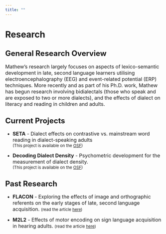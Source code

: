 ```yaml
---
title: ""
---
```


# Research

## <font size = "5">General Research Overview</font>

<font size = "3">Mathew's research largely focuses on aspects of lexico-semantic development in late, second language learners utilising electroencephalography (EEG) and event-related potential (ERP) techniques. More recently and as part of his Ph.D. work, Mathew has begun research involving bidialectals (those who speak and are exposed to two or more dialects), and the effects of dialect on literacy and reading in children and adults. </font>

## <font size = "5">Current Projects</font>

-   <font size = "3"><b>SETA</b> - </font><font size = "3">Dialect effects on contrastive vs. mainstream word reading in dialect-speaking adults </font><br><font size = "2">(This project is available on the <a href = "https://osf.io/jw645" target = "_blank">OSF</a>)</font>

-   <font size = "3"><b>Decoding Dialect Density</b> - </font><font size = "3">Psychometric development for the measurement of dialect density. </font><br><font size = "2">(This project is available on the <a href = "https://osf.io/gwe3k/" target = "_blank">OSF</a>)</font>

## <font size = "5">Past Research</font>

-   <font size = "3"> <b>FLACON</b> - </font><font size = "3">Exploring the effects of image and orthographic referents on the early stages of late, second language acquisition. </font><font size = "2"> (read the article <a href = "https://www.cambridge.org/core/journals/bilingualism-language-and-cognition/article/impact-of-orthography-versus-images-on-foreign-language-learning-evidence-from-behavioral-and-neural-markers/3BCD137A3C88327937628A9894234D32" target = "_blank">here</a>)</font>

-   <font size = "3"><b>M2L2</b> - </font><font size = "3"> Effects of motor encoding on sign language acquisition in hearing adults. </font><font size = "2">(read the article <a href = "https://www.cambridge.org/core/journals/studies-in-second-language-acquisition/article/feeling-signs-motor-encoding-enhances-sign-language-learning-in-hearing-adults/007AF08B353F15DD7E8298B92001D05D" target = "_blank">here</a>) </font>
